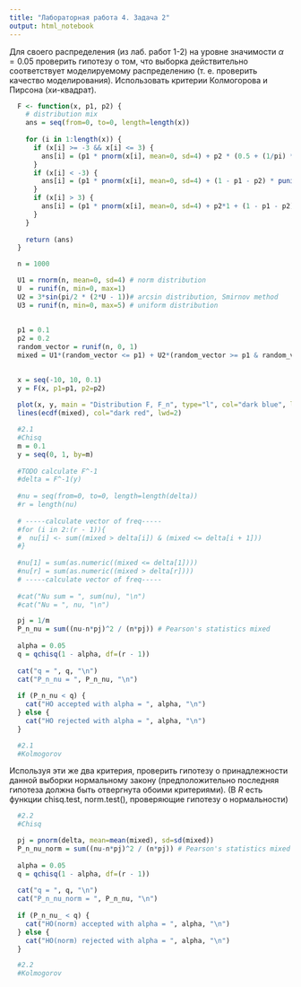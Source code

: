 ```yaml
---
title: "Лабораторная работа 4. Задача 2"
output: html_notebook
---
```


Для своего распределения (из лаб. работ 1-2) на уровне значимости $\alpha = 0.05$ проверить
гипотезу о том, что выборка действительно соответствует моделируемому распределению
(т. е. проверить качество моделирования). Использовать критерии Колмогорова и
Пирсона (хи-квадрат).


```r
  F <- function(x, p1, p2) { 
    # distribution mix 
    ans = seq(from=0, to=0, length=length(x))
    
    for (i in 1:length(x)) {
      if (x[i] >= -3 && x[i] <= 3) {
        ans[i] = (p1 * pnorm(x[i], mean=0, sd=4) + p2 * (0.5 + (1/pi) * asin(x[i]/3)) + (1 - p1 - p2) * punif(x[i], 0, 5))
      }
      if (x[i] < -3) {
        ans[i] = (p1 * pnorm(x[i], mean=0, sd=4) + (1 - p1 - p2) * punif(x[i], 0, 5))
      }
      if (x[i] > 3) {
        ans[i] = (p1 * pnorm(x[i], mean=0, sd=4) + p2*1 + (1 - p1 - p2) * punif(x[i], 0, 5))
      }
    }
   
    return (ans)
  }
```


```r
  n = 1000

  U1 = rnorm(n, mean=0, sd=4) # norm distribution
  U  = runif(n, min=0, max=1)  
  U2 = 3*sin(pi/2 * (2*U - 1))# arcsin distribution, Smirnov method
  U3 = runif(n, min=0, max=5) # uniform distribution
  
  
  p1 = 0.1
  p2 = 0.2
  random_vector = runif(n, 0, 1)
  mixed = U1*(random_vector <= p1) + U2*(random_vector >= p1 & random_vector < p1 + p2) + U3*(random_vector >= p1 + p2)
  
```

```r
  x = seq(-10, 10, 0.1)
  y = F(x, p1=p1, p2=p2)
  
  plot(x, y, main = "Distribution F, F_n", type="l", col="dark blue", lwd=2)
  lines(ecdf(mixed), col="dark red", lwd=2)
```

```r
  #2.1
  #Chisq
  m = 0.1
  y = seq(0, 1, by=m)
  
  #TODO calculate F^-1
  #delta = F^-1(y)  
  
  #nu = seq(from=0, to=0, length=length(delta))
  #r = length(nu)
  
  # -----calculate vector of freq-----
  #for (i in 2:(r - 1)){
  #  nu[i] <- sum((mixed > delta[i]) & (mixed <= delta[i + 1]))
  #}
 
  #nu[1] = sum(as.numeric((mixed <= delta[1])))
  #nu[r] = sum(as.numeric((mixed > delta[r])))
  # -----calculate vector of freq-----
  
  #cat("Nu sum = ", sum(nu), "\n")
  #cat("Nu = ", nu, "\n")
```

```r
  pj = 1/m
  P_n_nu = sum((nu-n*pj)^2 / (n*pj)) # Pearson's statistics mixed
  
  alpha = 0.05
  q = qchisq(1 - alpha, df=(r - 1))
  
  cat("q = ", q, "\n")
  cat("P_n_nu = ", P_n_nu, "\n")
  
  if (P_n_nu < q) {
    cat("HO accepted with alpha = ", alpha, "\n")
  } else {
    cat("HO rejected with alpha = ", alpha, "\n")
  }
```
```r
  #2.1
  #Kolmogorov


```


Используя эти же два критерия, проверить гипотезу о принадлежности данной выборки
нормальному закону (предположительно последняя гипотеза должна быть отвергнута
обоими критериями). (В $R$ есть функции chisq.test, norm.test(), проверяющие гипотезу о
нормальности)

```r
  #2.2
  #Chisq

  pj = pnorm(delta, mean=mean(mixed), sd=sd(mixed))
  P_n_nu_norm = sum((nu-n*pj)^2 / (n*pj)) # Pearson's statistics mixed norm
  
  alpha = 0.05
  q = qchisq(1 - alpha, df=(r - 1))
  
  cat("q = ", q, "\n")
  cat("P_n_nu_norm = ", P_n_nu, "\n")
  
  if (P_n_nu_ < q) {
    cat("HO(norm) accepted with alpha = ", alpha, "\n")
  } else {
    cat("HO(norm) rejected with alpha = ", alpha, "\n")
  }

```


```r
  #2.2
  #Kolmogorov

```


